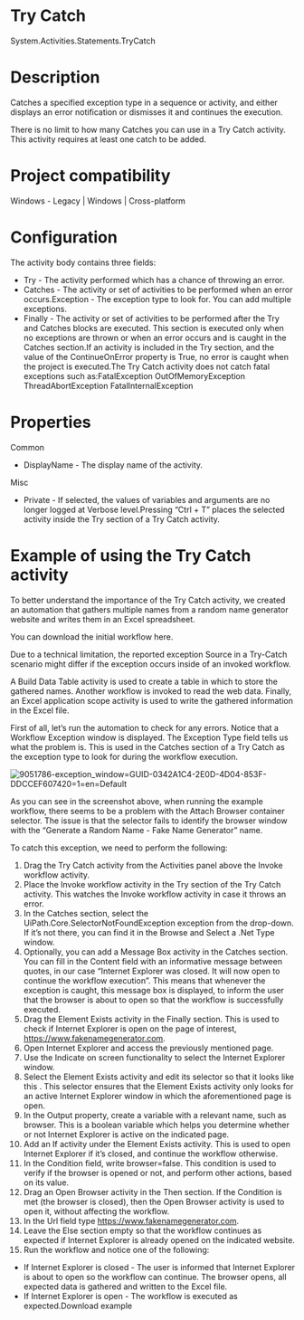 ﻿# Try Catch

System.Activities.Statements.TryCatch

# Description

Catches a specified exception type in a sequence or activity, and either displays an error notification or dismisses it and continues the execution.

There is no limit to how many Catches you can use in a Try Catch activity. This activity requires at least one catch to be added.

# Project compatibility

Windows - Legacy | Windows | Cross-platform

# Configuration

The activity body contains three fields:

* Try - The activity performed which has a chance of throwing an error.
* Catches - The activity or set of activities to be performed when an error occurs.Exception - The exception type to look for. You can add multiple exceptions.
* Finally - The activity or set of activities to be performed after the Try and Catches blocks are executed. This section is executed only when no exceptions are thrown or when an error occurs and is caught in the Catches section.If an activity is included in the Try section, and the value of the ContinueOnError property is True, no error is caught when the project is executed.The Try Catch activity does not catch fatal exceptions such as:FatalException OutOfMemoryException ThreadAbortException FatalInternalException

# Properties

Common

* DisplayName - The display name of the activity.

Misc

* Private - If selected, the values of variables and arguments are no longer logged at Verbose level.Pressing “Ctrl + T” places the selected activity inside the Try section of a Try Catch activity.

# Example of using the Try Catch activity

To better understand the importance of the Try Catch activity, we created an automation that gathers multiple names from a random name generator website and writes them in an Excel spreadsheet.

You can download the initial workflow here.

Due to a technical limitation, the reported exception Source in a Try-Catch scenario might differ if the exception occurs inside of an invoked workflow.

A Build Data Table activity is used to create a table in which to store the gathered names. Another workflow is invoked to read the web data. Finally, an Excel application scope activity is used to write the gathered information in the Excel file.

First of all, let’s run the automation to check for any errors. Notice that a Workflow Exception window is displayed. The Exception Type field tells us what the problem is. This is used in the Catches section of a Try Catch as the exception type to look for during the workflow execution.

![9051786-exception_window=GUID-0342A1C4-2E0D-4D04-853F-DDCCEF607420=1=en=Default](/images/9051786-exception_window=GUID-0342A1C4-2E0D-4D04-853F-DDCCEF607420=1=en=Default.png)

As you can see in the screenshot above, when running the example workflow, there seems to be a problem with the Attach Browser container selector. The issue is that the selector fails to identify the browser window with the “Generate a Random Name - Fake Name Generator” name.

To catch this exception, we need to perform the following:

1. Drag the Try Catch activity from the Activities panel above the Invoke workflow activity.
2. Place the Invoke workflow activity in the Try section of the Try Catch activity. This watches the Invoke workflow activity in case it throws an error.
3. In the Catches section, select the UiPath.Core.SelectorNotFoundException exception from the drop-down. If it’s not there, you can find it in the Browse and Select a .Net Type window.
4. Optionally, you can add a Message Box activity in the Catches section. You can fill in the Content field with an informative message between quotes, in our case “Internet Explorer was closed. It will now open to continue the workflow execution”. This means that whenever the exception is caught, this message box is displayed, to inform the user that the browser is about to open so that the workflow is successfully executed.
5. Drag the Element Exists activity in the Finally section. This is used to check if Internet Explorer is open on the page of interest, https://www.fakenamegenerator.com.
6. Open Internet Explorer and access the previously mentioned page.
7. Use the Indicate on screen functionality to select the Internet Explorer window.
8. Select the Element Exists activity and edit its selector so that it looks like this <wnd app='iexplore.exe' title='Generate a Random Name - Fake Name Generator - Internet Explorer' />. This selector ensures that the Element Exists activity only looks for an active Internet Explorer window in which the aforementioned page is open.
9. In the Output property, create a variable with a relevant name, such as browser. This is a boolean variable which helps you determine whether or not Internet Explorer is active on the indicated page.
10. Add an If activity under the Element Exists activity. This is used to open Internet Explorer if it’s closed, and continue the workflow otherwise.
11. In the Condition field, write browser=false. This condition is used to verify if the browser is opened or not, and perform other actions, based on its value.
12. Drag an Open Browser activity in the Then section. If the Condition is met (the browser is closed), then the Open Browser activity is used to open it, without affecting the workflow.
13. In the Url field type https://www.fakenamegenerator.com.
14. Leave the Else section empty so that the workflow continues as expected if Internet Explorer is already opened on the indicated website.
15. Run the workflow and notice one of the following:

* If Internet Explorer is closed - The user is informed that Internet Explorer is about to open so the workflow can continue. The browser opens, all expected data is gathered and written to the Excel file.
* If Internet Explorer is open - The workflow is executed as expected.Download example

